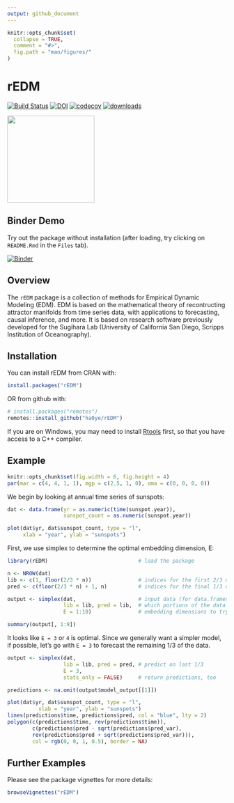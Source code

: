 ```yaml
---
output: github_document
---
```


<!-- README.md is generated from README.Rmd. Please edit that file -->

```r
knitr::opts_chunk$set(
  collapse = TRUE,
  comment = "#>",
  fig.path = "man/figures/"
)
```

# rEDM
[![Build
Status](https://travis-ci.org/ha0ye/rEDM.svg?branch=master)](https://travis-ci.org/ha0ye/rEDM)
[![DOI](https://zenodo.org/badge/DOI/10.5281/zenodo.596502.svg)](https://doi.org/10.5281/zenodo.596502)
[![codecov](https://codecov.io/gh/ha0ye/rEDM/branch/master/graph/badge.svg)](https://codecov.io/gh/ha0ye/rEDM)
[![downloads](https://cranlogs.r-pkg.org/badges/grand-total/rEDM)](https://cran.rstudio.com/web/packages/rEDM/index.html)

<img src="man/figures/rEDM.png" width="200px">

## Binder Demo
Try out the package without installation (after loading, try clicking on `README.Rmd` in the `Files` tab).

[![Binder](http://mybinder.org/badge.svg)](https://mybinder.org/v2/gh/ha0ye/rEDM/master?urlpath=rstudio)

## Overview

The `rEDM` package is a collection of methods for Empirical Dynamic Modeling (EDM). EDM is based on the mathematical theory of recontructing attractor manifolds from time series data, with applications to forecasting, causal inference, and more. It is based on research software previously developed for the Sugihara Lab (University of California San Diego, Scripps Institution of Oceanography).

## Installation

You can install rEDM from CRAN with:

```r
install.packages("rEDM")
```

OR from github with:

```r
# install.packages("remotes")
remotes::install_github("ha0ye/rEDM")
```

If you are on Windows, you may need to install [Rtools](https://cran.r-project.org/bin/windows/Rtools/) first, so that you have access to a C++ compiler.

## Example

```r
knitr::opts_chunk$set(fig.width = 6, fig.height = 4)
par(mar = c(4, 4, 1, 1), mgp = c(2.5, 1, 0), oma = c(0, 0, 0, 0))
```

We begin by looking at annual time series of sunspots:

```r
dat <- data.frame(yr = as.numeric(time(sunspot.year)), 
                  sunspot_count = as.numeric(sunspot.year))

plot(dat$yr, dat$sunspot_count, type = "l", 
     xlab = "year", ylab = "sunspots")
```

First, we use simplex to determine the optimal embedding dimension, E:
```r
library(rEDM)                             # load the package

n <- NROW(dat)
lib <- c(1, floor(2/3 * n))               # indices for the first 2/3 of the time series
pred <- c(floor(2/3 * n) + 1, n)          # indices for the final 1/3 of the time series

output <- simplex(dat,                    # input data (for data.frames, uses 2nd column)
                  lib = lib, pred = lib,  # which portions of the data to train and predict
                  E = 1:10)               # embedding dimensions to try

summary(output[, 1:9])
```

It looks like `E = 3` or `4` is optimal. Since we generally want a simpler model, if possible, let's go with `E = 3` to forecast the remaining 1/3 of the data.

```r
output <- simplex(dat,
                  lib = lib, pred = pred, # predict on last 1/3
                  E = 3, 
                  stats_only = FALSE)     # return predictions, too

predictions <- na.omit(output$model_output[[1]])

plot(dat$yr, dat$sunspot_count, type = "l", 
          xlab = "year", ylab = "sunspots")
lines(predictions$time, predictions$pred, col = "blue", lty = 2)
polygon(c(predictions$time, rev(predictions$time)), 
        c(predictions$pred - sqrt(predictions$pred_var), 
        rev(predictions$pred + sqrt(predictions$pred_var))), 
        col = rgb(0, 0, 1, 0.5), border = NA)
```

## Further Examples

Please see the package vignettes for more details:
```r
browseVignettes("rEDM")
```

